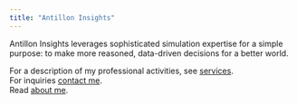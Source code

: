 ```yaml
---
title: "Antillon Insights"
---
```


Antillon Insights leverages sophisticated simulation expertise for a simple purpose: to make more reasoned, data-driven decisions for a better world. 

<!-- ```{r, fig.align='center', out.width='60%', echo=F} -->
<!-- knitr::include_graphics("./images/gears.png") -->
<!-- ``` -->

For a description of my professional activities, see [services](services.html).  
For inquiries [contact me](contact.html).  
Read [about me](about.html).  
